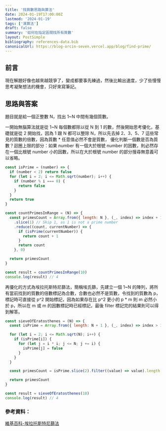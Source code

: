```yaml
---
title: '找質數思路與算法'
date: 2024-01-19T17:00:00Z
lastmod: '2024-01-19'
tags: ['演算法']
draft: false
summary: '如何在指定區間找所有質數'
layout: PostSimple
bibliography: references-data.bib
canonicalUrl: https://blog-orcin-seven.vercel.app/blog/find-prime/
---
```


## 前言

現在解題好像也越來越競爭了，變成都要事先練過，然後比輸出速度，少了些慢慢思考凝聚想法的機會，只好來寫筆記。

## 思路與答案

題目就是給一個正整數 N，找出 1~N 中間有幾個質數。

一開始無腦算法就是從 1~N 每個數都除以從 N 到 1 的數，然後開始思考優化，基礎就是從 2 開始找，因為 1 跟 N 都可以整除 N，所以先去掉 2、3、5、7 這些常見的質數的倍數，因為質數 \* 任意值必然不會是質數，
優化判斷一個數是否為質數？迴圈上限的部分：如果 number 有一個大於根號 number 的因數，則必然存在一個比根號 number 小的因數，所以在大於根號 number 的部分搜尋無意義可以省略。

```javascript
const isPrime = (number) => {
  if (number < 2) return false
  for (let i = 2; i <= Math.sqrt(number); i++) {
    if (number % i === 0) {
      return false
    }
  }
  return true
}

const countPrimesInRange = (N) => {
  const primesCount = Array.from({ length: N }, (_, index) => index + 1)
    .slice(1) // Skip 1, as 1 is not a prime number
    .reduce((count, currentNumber) => {
      if (isPrime(currentNumber)) {
        return count + 1
      }
      return count
    }, 0)

  return primesCount
}

const result = countPrimesInRange(10)
console.log(result) // 4
```

再優化的方式為埃拉托斯特尼篩法，簡稱埃氏篩，先建立一個 1~N 的陣列，將所有當前找到的質數的倍數標記為合數，合數也必然不是質數，令找到的質數為 p，標記時可直接從 p^2 開始標記，因為如果存在比 p^2 更小的 p \* m
則 m 必然小於 p，所以在 m 或 m 的因數標記時已經標記，最後 filter 標記完的結果則可以得到解答。

```javascript
const sieveOfEratosthenes = (N) => {
  const isPrime = Array.from({ length: N + 1 }, (_, index) => index > 1)

  for (let i = 2; i <= Math.sqrt(N); i++) {
    if (isPrime[i]) {
      for (let j = i * i; j <= N; j += i) {
        isPrime[j] = false
      }
    }
  }

  const primesCount = isPrime.slice(2).filter((value) => value).length

  return primesCount
}

const result = sieveOfEratosthenes(10)
console.log(result) // 4
```

### 參考資料：

[維基百科-埃拉托斯特尼篩法](https://zh.wikipedia.org/zh-tw/%E5%9F%83%E6%8B%89%E6%89%98%E6%96%AF%E7%89%B9%E5%B0%BC%E7%AD%9B%E6%B3%95)
